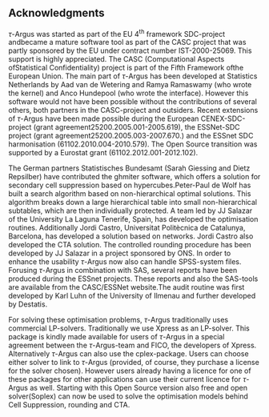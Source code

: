 ## Acknowledgments 

$\tau$-Argus was started as part of the EU 4^th^ framework SDC-project andbecame a mature software tool as part of the CASC project that was partly sponsored by the EU under contract number IST-2000-25069. This support is highly appreciated. The CASC (Computational Aspects ofStatistical Confidentiality) project is part of the Fifth Framework ofthe European Union. The main part of $\tau$-Argus has been developed at Statistics Netherlands by Aad van de Wetering and Ramya Ramaswamy (who wrote the kernel) and Anco Hundepool (who wrote the interface). However this software would not have been possible without the contributions of several others, both partners in the CASC-project and outsiders. Recent extensions of $\tau$-Argus have been made possible during the European CENEX-SDC-project (grant agreement25200.2005.001-2005.619), the ESSNet-SDC project (grant agreement25200.2005.003-2007.670.) and the ESSnet SDC harmonisation (61102.2010.004-2010.579).
The Open Source transition was supported by a Eurostat grant (61102.2012.001-2012.102).

The German partners Statistisches Bundesamt (Sarah Giessing and Dietz Repsilber) have contributed the ghmiter software, which offers a solution for secondary cell suppression based on hypercubes.Peter-Paul de Wolf has built a search algorithm based on non-hierarchical optimal solutions. This algorithm breaks down a large hierarchical table into small non-hierarchical subtables, which are then individually protected. A team led by JJ Salazar of the University La Laguna Tenerife, Spain, has developed the optimisation routines. Additionally Jordi Castro, Universitat Politècnica de Catalunya, Barcelona, has developed a solution based on networks. Jordi Castro also developed the CTA solution. The controlled rounding procedure has been developed by JJ Salazar in a project sponsored by ONS. In order to enhance the usability $\tau$-Argus now also can handle SPSS-system files. Forusing $\tau$-Argus in combination with SAS, several reports have been produced during the ESSnet projects. These reports and also the SAS-tools are available from the CASC/ESSNet website.The audit routine was first developed by Karl Luhn of the University of Ilmenau and further developed by Destatis.

For solving these optimisation problems, $\tau$-Argus traditionally uses commercial LP-solvers. Traditionally we use Xpress as an LP-solver. This package is kindly made available for users of $\tau$-Argus in a special agreement between the $\tau$-Argus-team and FICO, the developers of Xpress. Alternatively $\tau$-Argus can also use the cplex-package. Users can choose either solver to link to $\tau$-Argus (provided, of course, they purchase a license for the solver chosen). However users already having a licence for one of these packages for other applications can use their current licence for $\tau$-Argus as well. Starting with this Open Source version also free and open solver(Soplex) can now be used to solve the optimisation models behind Cell Suppression, rounding and CTA.

